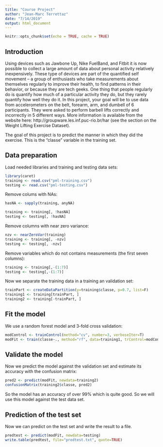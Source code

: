 ```yaml
---
title: "Course Project"
author: "Jean-Marc Terrettaz"
date: "7/14/2019"
output: html_document
---
```


```r
knitr::opts_chunk$set(echo = TRUE, cache = TRUE)
```

## Introduction

Using devices such as Jawbone Up, Nike FuelBand, and Fitbit it is now possible to collect a large amount of data about personal activity relatively inexpensively. These type of devices are part of the quantified self movement – a group of enthusiasts who take measurements about themselves regularly to improve their health, to find patterns in their behavior, or because they are tech geeks. One thing that people regularly do is quantify how much of a particular activity they do, but they rarely quantify how well they do it. In this project, your goal will be to use data from accelerometers on the belt, forearm, arm, and dumbell of 6 participants. They were asked to perform barbell lifts correctly and incorrectly in 5 different ways. More information is available from the website here: http://groupware.les.inf.puc-rio.br/har (see the section on the Weight Lifting Exercise Dataset).

The goal of this project is to predict the manner in which they did the exercise. This is the "classe" variable in the training set. 

## Data preparation

Load needed libraries and training and testing data sets:
```r
library(caret)
training <- read.csv("pml-training.csv")
testing <- read.csv("pml-testing.csv")
```

Remove colums with NAs:

```r
hasNA <- sapply(training, anyNA)

training <- training[, !hasNA]
testing <- testing[, !hasNA]
```

Remove columns with near zero variance: 
```r
nzv <- nearZeroVar(training)
training <- training[, -nzv]
testing <- testing[, -nzv]
```

Remove variables which do not contains measurements (the first seven columns):
```r
training <- training[,-(1:7)]
testing <- testing[,-(1:7)]
```

Now we separate the training data in a training an validation set: 
```r
trainPart <- createDataPartition(y=training$classe, p=0.7, list=F)
training1 <- training[trainPart, ]
training2 <- training[-trainPart, ]
```


## Fit the model

We use a random forest model and 3-fold cross validation:
```r
modControl <- trainControl(method="cv", number=3, verboseIter=T)
modFit <- train(classe~., method="rf", data=training1, trControl=modControl)
```

## Validate the model

Now we predict the model against the validation set and estimate its accuracy with the confusion matrix:
```r
pred2 <- predict(modFit, newdata=training2)
confusionMatrix(training2$classe, pred2)
```
So the model has an accuracy of over 99% which is quite good. So we will use this model against the test data set. 

## Prediction of the test set

Now we can predict on the test set and write the result to a file.
```r
predtest <- predict(modFit, newdata=testing)
write.table(predtest, file="predtest.txt", quote=TRUE)
```


